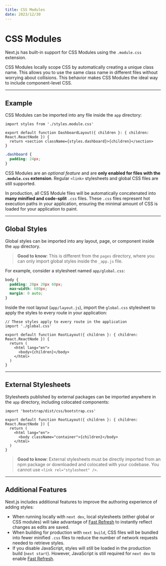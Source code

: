 ```yaml
---
title: CSS Modules
date: 2023/12/30
---
```


# CSS Modules

Next.js has built-in support for CSS Modules using the `.module.css` extension.

CSS Modules locally scope CSS by automatically creating a unique class name. This allows you to use the same class name in different files without worrying about collisions. This behavior makes CSS Modules the ideal way to include component-level CSS.

---

## Example

CSS Modules can be imported into any file inside the `app` directory:

```tsx app/dashboard/layout.tsx
import styles from './styles.module.css'

export default function DashboardLayout({ children }: { children: React.ReactNode }) {
  return <section className={styles.dashboard}>{children}</section>
}
```

```css app/dashboard/styles.module.css
.dashboard {
  padding: 24px;
}
```

CSS Modules are an _optional feature_ and are **only enabled for files with the `.module.css` extension**.
Regular `<link>` stylesheets and global CSS files are still supported.

In production, all CSS Module files will be automatically concatenated into **many minified and code-split** `.css` files.
These `.css` files represent hot execution paths in your application, ensuring the minimal amount of CSS is loaded for your application to paint.

---

## Global Styles

Global styles can be imported into any layout, page, or component inside the `app` directory.

> **Good to know**: This is different from the `pages` directory, where you can only import global styles inside the `_app.js` file.

For example, consider a stylesheet named `app/global.css`:

```css
body {
  padding: 20px 20px 60px;
  max-width: 680px;
  margin: 0 auto;
}
```

Inside the root layout (`app/layout.js`), import the `global.css` stylesheet to apply the styles to every route in your application:

```tsx app/layout.tsx
// These styles apply to every route in the application
import './global.css'

export default function RootLayout({ children }: { children: React.ReactNode }) {
  return (
    <html lang="en">
      <body>{children}</body>
    </html>
  )
}
```

---

## External Stylesheets

Stylesheets published by external packages can be imported anywhere in the `app` directory, including colocated components:

```tsx app/layout.tsx
import 'bootstrap/dist/css/bootstrap.css'

export default function RootLayout({ children }: { children: React.ReactNode }) {
  return (
    <html lang="en">
      <body className="container">{children}</body>
    </html>
  )
}
```

> **Good to know**: External stylesheets must be directly imported from an npm package or downloaded and colocated with your codebase. You cannot use `<link rel="stylesheet" />`.

---

## Additional Features

Next.js includes additional features to improve the authoring experience of adding styles:

- When running locally with `next dev`, local stylesheets (either global or CSS modules) will take advantage of [Fast Refresh](/docs/architecture/fast-refresh) to instantly reflect changes as edits are saved.
- When building for production with `next build`, CSS files will be bundled into fewer minified `.css` files to reduce the number of network requests needed to retrieve styles.
- If you disable JavaScript, styles will still be loaded in the production build (`next start`). However, JavaScript is still required for `next dev` to enable [Fast Refresh](/docs/architecture/fast-refresh).
